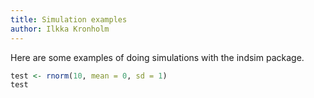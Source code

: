 ```yaml
---
title: Simulation examples
author: Ilkka Kronholm
---
```


Here are some examples of doing simulations with the indsim package.

```r
test <- rnorm(10, mean = 0, sd = 1)
test
```


